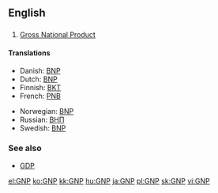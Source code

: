 ==English==
{{wikipedia}}

==={{initialism}}===
{{infl|en|initialism}}

# {{economics}} [[gross national product|Gross National Product]]

====Translations====
{{trans-top|Gross National Product}}
* Danish: [[BNP]]
* Dutch: [[BNP]]
* Finnish: [[BKT]]
* French: [[PNB]]
{{trans-mid}}
* Norwegian: [[BNP]]
* Russian: [[ВНП]]
* Swedish: [[BNP]]
{{trans-bottom}}

===See also===
* [[GDP]]

[[el:GNP]]
[[ko:GNP]]
[[kk:GNP]]
[[hu:GNP]]
[[ja:GNP]]
[[pl:GNP]]
[[sk:GNP]]
[[vi:GNP]]
